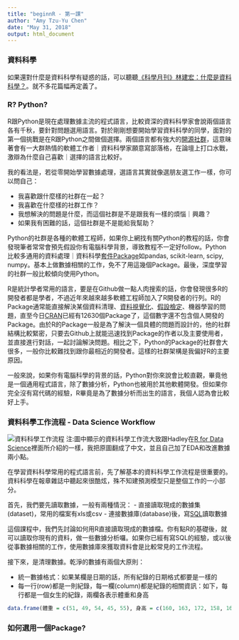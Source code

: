 ```yaml
---
title: "beginnR - 第一課"
author: "Amy Tzu-Yu Chen"
date: "May 31, 2018"
output: html_document
---
```


### 資料科學
如果還對什麼是資料科學有疑惑的話，可以聽聽[《科學月刊》林建宏：什麼是資料科學？](https://www.youtube.com/watch?v=yn6oCSnoAW4)。就不多花篇幅再定義了。

### R? Python? 
R跟Python是現在處理數據主流的程式語言，比較資深的資料科學家會說兩個語言各有千秋，要針對問題選用語言。對於剛剛想要開始學習資料科學的同學，面對的第一個挑戰是在R跟Python之間做個選擇。兩個語言都有強大的[開源社群](https://zh.wikipedia.org/wiki/开源软件)，這意昧著會有一大群熱情的軟體工作者｜資料科學家願意寫部落格，在論壇上打口水戰，激辯為什麼自己喜歡｜選擇的語言比較好。

我的看法是，若從零開始學習數據處理，選語言其實就像選朋友選工作一樣，你可以問自己：

- 我喜歡跟什麼樣的社群在一起？
- 我喜歡在什麼樣的社群工作？
- 我想解決的問題是什麼，而這個社群是不是跟我有一樣的煩惱｜興趣？
- 如果我有困難的話，這個社群是不是能給我幫助？

Python的社群是各種的軟體工程師，如果你上網找有關Python的教程的話，你會發現筆者常常會預先假設你有電腦科學背景，導致教程不一定好follow。Python比較多通用的資料處理｜資料科學[套件Package](http://breezymove.blogspot.com/2013/04/package.html)如pandas, scikit-learn, scipy, numpy。基本上做數據相關的工作，免不了用這幾個Package。最後，深度學習的社群一般比較傾向使用Python。

R是統計學者常用的語言，要是在Github做一點人肉搜索的話，你會發現很多R的開發者都是學者，不過近年來越來越多軟體工程師加入了R開發者的行列。R的Package通常能直接解決某個資料清理、[資料視覺化](https://zh.wikipedia.org/wiki/数据可视化)、[假設檢定](https://zh.wikipedia.org/wiki/假設檢定)、機器學習的問題，直至今日[CRAN](https://zh.wikipedia.org/wiki/R语言#CRAN)已經有12630個Package了，這個數字還不包含個人開發的Package。由於R的Package一般是為了解決一個具體的問題而設計的，他的社群結構比較緊密，只要去Github上就能迅速找到Package的作者以及主要使用者，並直接進行對話，一起討論解決問題。相比之下，Python的Package的社群會大很多，一般你比較難找到跟你最相近的開發者。這樣的社群架構是我偏好R的主要原因。

一般來說，如果你有電腦科學的背景的話，Python對你來說會比較直觀，畢竟他是一個通用程式語言，除了數據分析，Python也被用於其他軟體開發。但如果你完全沒有寫代碼的經驗，R畢竟是為了數據分析而出生的語言，我個人認為會比較好上手。

### 資料科學工作流程 - Data Science Workflow
![資料科學工作流程](./pics/01workflow.png)
注:圖中顯示的資料科學工作流大致跟Hadley在[R for Data Science](http://r4ds.had.co.nz/introduction.html)裡面所介紹的一樣，我把原圖翻成了中文，並且自己加了EDA和改進數據兩小點。

在學習資料科學常用的程式語言前，先了解基本的資料科學工作流程是很重要的。資料科學在報章雜誌中聽起來很酷炫，殊不知建預測模型只是整個工作的一小部分。

首先，我們要先讀取數據，一般有兩種情況：
- 直接讀取現成的數據集(dataset)，常用的檔案有xls或csv
- 連接數據庫(database)後，寫[SQL](https://zh.wikipedia.org/wiki/SQL)讀取數據

這個課程中，我們先討論如何用R直接讀取現成的數據檔。你有點R的基礎後，就可以讀取你現有的資料，做一些數據分析囉。如果你已經有寫SQL的經驗，或以後從事數據相關的工作，使用數據庫來獲取資料會是比較常見的工作流程。

接下來，是清理數據。乾淨的數據有兩個大原則：

- 統一數據格式：如果某欄是日期的話，所有紀錄的日期格式都要是一樣的
- 每一行(row)都是一則紀錄，每一欄(column)都是紀錄的相關資訊：如下，每行都是一個女生的紀錄，兩欄各表示體重和身高

```r
data.frame(體重 = c(51, 49, 54, 45, 55), 身高 = c(160, 163, 172, 158, 168))
```


### 如何選用一個Package?


